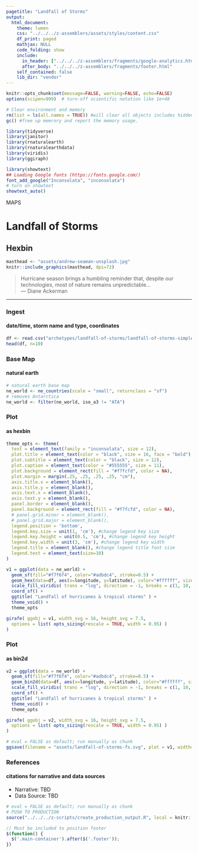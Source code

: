 ```yaml
---
pagetitle: "Landfall of Storms"
output:
  html_document:
    theme: lumen
    css: "../../../z-assemblers/assets/styles/content.css"
    df_print: paged
    mathjax: NULL
    code_folding: show
    include:
      in_header: ["../../../z-assemblers/fragments/google-analytics.html", "../../../z-assemblers/fragments/header.html"]
      after_body: "../../../z-assemblers/fragments/footer.html"
    self_contained: false
    lib_dir: "vendor"
---
```


```r

knitr::opts_chunk$set(message=FALSE, warning=FALSE, echo=FALSE)
options(scipen=999)  # turn-off scientific notation like 1e+48

# Clear environment and memory
rm(list = ls(all.names = TRUE)) #will clear all objects includes hidden objects.
gc() #free up memrory and report the memory usage.

library(tidyverse)
library(janitor)
library(rnaturalearth)
library(rnaturalearthdata)
library(viridis)
library(ggiraph)

library(showtext)
## Loading Google fonts (https://fonts.google.com/)
font_add_google("Inconsolata", "inconsolata")
# turn on showtext
showtext_auto()

```

<div class="activity">
MAPS  
</div>

# Landfall of Storms
## Hexbin

```r

masthead <- "assets/andrew-seaman-unsplash.jpg"
knitr::include_graphics(masthead, dpi=72)

```

> Hurricane season brings a humbling reminder that, despite our technologies, most of nature remains unpredictable...\
--- Diane Ackerman\


***

### Ingest
#### date/time, storm name and type, coordinates

```r

df <- read.csv("archetypes/landfall-of-storms/landfall-of-storms-simple.csv", header = TRUE, stringsAsFactors = FALSE)
head(df, n=10)

```


### Base Map
#### natural earth


```r

# natural earth base map
ne_world <- ne_countries(scale = "small", returnclass = "sf")
# removes Antarctica
ne_world <- filter(ne_world, iso_a3 != "ATA") 

```



### Plot
#### as hexbin


```r

theme_opts <- theme(
  text = element_text(family = "inconsolata", size = 12), 
  plot.title = element_text(color = "black", size = 16, face = "bold"),
  plot.subtitle = element_text(color = "black", size = 12),
  plot.caption = element_text(color = "#555555", size = 11),
  plot.background = element_rect(fill = "#f7fcfd", color = NA),
  plot.margin = margin(.25, .25, .25, .25, "cm"),
  axis.title.x = element_blank(),
  axis.title.y = element_blank(),
  axis.text.x = element_blank(),
  axis.text.y = element_blank(),
  panel.border = element_blank(),
  panel.background = element_rect(fill = "#f7fcfd", color = NA),
  # panel.grid.minor = element_blank(),
  # panel.grid.major = element_blank(),
  legend.position = 'bottom',
  legend.key.size = unit(1, 'cm'), #change legend key size
  legend.key.height = unit(0.5, 'cm'), #change legend key height
  legend.key.width = unit(3, 'cm'), #change legend key width
  legend.title = element_blank(), #change legend title font size
  legend.text = element_text(size=10)
)

v1 = ggplot(data = ne_world) + 
  geom_sf(fill="#f7f6f4", color="#adbdc4", stroke=0.5) +
  geom_hex(data=df, aes(x=longitude, y=latitude), color="#ffffff", size=0.25, bins=250) +
  scale_fill_viridis( trans = "log", direction = -1, breaks = c(1, 10, 50, 400, 3000) ) +
  coord_sf() +
  ggtitle( "Landfall of hurricanes & tropical storms" ) +
  theme_void() +
  theme_opts

girafe( ggobj = v1, width_svg = 16, height_svg = 7.5,
  options = list( opts_sizing(rescale = TRUE, width = 0.95) )
)

```

### Plot
#### as bin2d


```r

v2 = ggplot(data = ne_world) + 
  geom_sf(fill="#f7f6f4", color="#adbdc4", stroke=0.5) +
  geom_bin2d(data=df, aes(x=longitude, y=latitude), color="#ffffff", size=0.25, bins=250) +
  scale_fill_viridis( trans = "log", direction = -1, breaks = c(1, 10, 50, 400, 3000) ) +
  coord_sf() +
  ggtitle( "Landfall of hurricanes & tropical storms" ) +
  theme_void() +
  theme_opts 

girafe( ggobj = v2, width_svg = 16, height_svg = 7.5,
  options = list( opts_sizing(rescale = TRUE, width = 0.95) )
)

```


```r

# eval = FALSE as default; run manually as chunk
ggsave(filename = "assets/landfall-of-storms-fs.svg", plot = v1, width=16, height=7.5)

```


### References
#### citations for narrative and data sources

* Narrative: TBD
* Data Source: TBD


```r

# eval = FALSE as default; run manually as chunk
# PUSH TO PRODUCTION
source("../../../z-scripts/create_production_output.R", local = knitr::knit_global())

```

```js

// Must be included to position footer
$(function() {
  $('.main-container').after($('.footer'));
})

```


